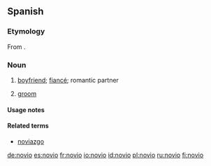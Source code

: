 ==Spanish==

===Etymology===
From {{etyl|la}} {{term|novus||new}}.

===Noun===
{{es-noun-mf|feminine=novia}}

# [[boyfriend]]; [[fiancé]]; romantic partner
# {{context|wedding}} [[groom]]

====Usage notes====
{{es-note-noun-mf}}

====Related terms====
* [[noviazgo]] {{m}}

[[de:novio]]
[[es:novio]]
[[fr:novio]]
[[io:novio]]
[[id:novio]]
[[pl:novio]]
[[ru:novio]]
[[fi:novio]]